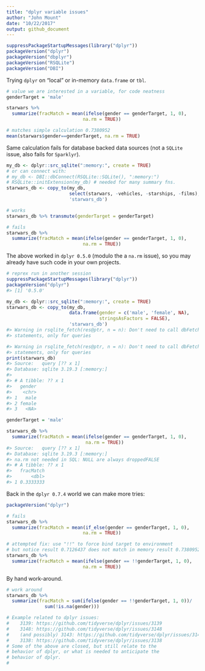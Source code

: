 ```yaml
---
title: "dplyr variable issues"
author: "John Mount"
date: "10/22/2017"
output: github_document
---
```




```r
suppressPackageStartupMessages(library("dplyr"))
packageVersion("dplyr")
packageVersion("dbplyr")
packageVersion("RSQLite")
packageVersion("DBI")
```

Trying `dplyr` on "local" or in-memory `data.frame` or `tbl`.

```r
# value we are interested in a variable, for code neatness
genderTarget = 'male'

starwars %>%
  summarize(fracMatch = mean(ifelse(gender == genderTarget, 1, 0),
                            na.rm = TRUE))

# matches simple calculation 0.7380952
mean(starwars$gender==genderTarget, na.rm = TRUE)
```

Same calculation fails for database backed data sources (not a `SQLite` issue,
also fails for `Sparklyr`).

```r
my_db <- dplyr::src_sqlite(":memory:", create = TRUE)
# or can connect with:
# my_db <- DBI::dbConnect(RSQLite::SQLite(), ":memory:")
# RSQLite::initExtension(my_db) # needed for many summary fns.
starwars_db <- copy_to(my_db,
                       select(starwars, -vehicles, -starships, -films),
                       'starwars_db')

# works
starwars_db %>% transmute(genderTarget = genderTarget)

# fails
starwars_db %>%
  summarize(fracMatch = mean(ifelse(gender == genderTarget, 1, 0),
                            na.rm = TRUE))
```

The above worked in `dplyr 0.5.0` (modulo the a `na.rm` issue), 
so you may already have such code in your own projects.

``` r
# reprex run in another session
suppressPackageStartupMessages(library("dplyr"))
packageVersion("dplyr")
#> [1] '0.5.0'

my_db <- dplyr::src_sqlite(":memory:", create = TRUE)
starwars_db <- copy_to(my_db,
                       data.frame(gender = c('male', 'female', NA),
                                  stringsAsFactors = FALSE),
                       'starwars_db')
#> Warning in rsqlite_fetch(res@ptr, n = n): Don't need to call dbFetch() for
#> statements, only for queries

#> Warning in rsqlite_fetch(res@ptr, n = n): Don't need to call dbFetch() for
#> statements, only for queries
print(starwars_db)
#> Source:   query [?? x 1]
#> Database: sqlite 3.19.3 [:memory:]
#> 
#> # A tibble: ?? x 1
#>   gender
#>    <chr>
#> 1   male
#> 2 female
#> 3   <NA>

genderTarget = 'male'

starwars_db %>%
  summarize(fracMatch = mean(ifelse(gender == genderTarget, 1, 0),
                             na.rm = TRUE))
#> Source:   query [?? x 1]
#> Database: sqlite 3.19.3 [:memory:]
#> na.rm not needed in SQL: NULL are always droppedFALSE
#> # A tibble: ?? x 1
#>   fracMatch
#>       <dbl>
#> 1 0.3333333
```

Back in the `dplyr 0.7.4` world we can make more tries:

```r
packageVersion("dplyr")

# fails
starwars_db %>%
  summarize(fracMatch = mean(if_else(gender == genderTarget, 1, 0),
                            na.rm = TRUE))

# attempted fix: use "!!" to force bind target to environment
# but notice result 0.7126437 does not match in memory result 0.7380952
starwars_db %>%
  summarize(fracMatch = mean(ifelse(gender == !!genderTarget, 1, 0),
                            na.rm = TRUE))
```

By hand work-around.

```r

# work around
starwars_db %>%
  summarize(fracMatch = sum(ifelse(gender == !!genderTarget, 1, 0))/
              sum(!is.na(gender)))

# Example related to dplyr issues:
#    3139: https://github.com/tidyverse/dplyr/issues/3139
#    3148: https://github.com/tidyverse/dplyr/issues/3148
#    (and possibly) 3143: https://github.com/tidyverse/dplyr/issues/3143
#    3138: https://github.com/tidyverse/dplyr/issues/3138
# Some of the above are closed, but still relate to the
# behavior of dplyr, or what is needed to anticipate the
# behavior of dplyr.
#
```
